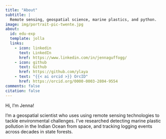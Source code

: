```yaml
---
title: "About"
subtitle: |
  Remote sensing, geospatial science, marine plastics, and python.
image: img/portrait-pic-twente.jpg
about:
  id: edu-exp
  template: jolla
  links:
    - icon: linkedin
      text: LinkedIn
      href: https://www.linkedin.com/in/jennaguffogg/
    - icon: github
      text: Github
      href: https://github.com/ylaya
    - text: "{{< ai orcid >}} OrcID"
      href: https://orcid.org/0000-0003-2804-9554
comments: false
citation: false
---
```


Hi, I'm Jenna!

I'm a geospatial scientist who uses using remote sensing technologies to tackle environmental challenges. I've researched detecting marine plastic pollution in the Indian Ocean from space, and tracking logging events across decades in state forests. 

